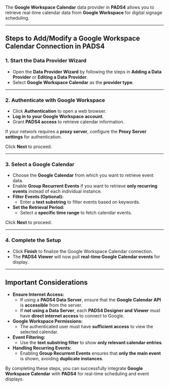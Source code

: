 
The **Google Workspace Calendar** data provider in **PADS4** allows you to retrieve real-time calendar data from **Google Workspace** for digital signage scheduling.

---

## **Steps to Add/Modify a Google Workspace Calendar Connection in PADS4**

### **1. Start the Data Provider Wizard**
- Open the **Data Provider Wizard** by following the steps in **Adding a Data Provider** or **Editing a Data Provider**.
- Select **Google Workspace Calendar** as the **provider type**.

---

### **2. Authenticate with Google Workspace**
- Click **Authentication** to open a web browser.
- **Log in to your Google Workspace account**.
- Grant **PADS4 access** to retrieve calendar information.

If your network requires a **proxy server**, configure the **Proxy Server settings** for authentication.

Click **Next** to proceed.

---

### **3. Select a Google Calendar**
- Choose the **Google Calendar** from which you want to retrieve event data.
- Enable **Group Recurrent Events** if you want to retrieve **only recurring events** instead of each individual instance.
- **Filter Events (Optional):** 
  - Enter a **text substring** to filter events based on keywords.
- **Set the Retrieval Period:**
  - Select a **specific time range** to fetch calendar events.

Click **Next** to proceed.

---

### **4. Complete the Setup**
- Click **Finish** to finalize the Google Workspace Calendar connection.
- The **PADS4 Viewer** will now pull **real-time Google Calendar events** for display.

---

## **Important Considerations**
- **Ensure Internet Access:**
  - If using a **PADS4 Data Server**, ensure that the **Google Calendar API** is **accessible** from the server.
  - If **not using a Data Server**, each **PADS4 Designer and Viewer** must have **direct internet access** to connect to Google.
- **Google Workspace Permissions:**
  - The authenticated user must have **sufficient access** to view the selected calendar.
- **Event Filtering:**
  - Use the **text substring filter** to show **only relevant calendar entries**.
- **Handling Recurring Events:**
  - Enabling **Group Recurrent Events** ensures that **only the main event** is shown, avoiding **duplicate instances**.

By completing these steps, you can successfully integrate **Google Workspace Calendar** with **PADS4** for real-time scheduling and event displays.
